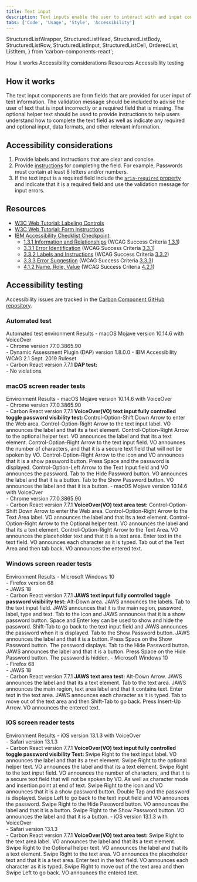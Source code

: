 ```yaml
---
title: Text input
description: Text inputs enable the user to interact with and input content and data. This component can be used for long and short form entries.
tabs: ['Code', 'Usage', 'Style', 'Accessibility']
---
```


  StructuredListWrapper,
  StructuredListHead,
  StructuredListBody,
  StructuredListRow,
  StructuredListInput,
  StructuredListCell,
  OrderedList,
  ListItem,
} from 'carbon-components-react';

<AnchorLinks>
  <AnchorLink>How it works</AnchorLink>
  <AnchorLink>Accessibility considerations</AnchorLink>
  <AnchorLink>Resources</AnchorLink>
  <AnchorLink>Accessibility testing</AnchorLink>
</AnchorLinks>

## How it works

The text input components are form fields that are provided for user input of text information. The validation message should be included to advise the user of text that is input incorrectly or a required field that is missing. The optional helper text should be used to provide instructions to help users understand how to complete the text field as well as indicate any required and optional input, data formats, and other relevant information.

## Accessibility considerations

1. Provide labels and instructions that are clear and concise.
2. Provide [instructions](https://www.w3.org/WAI/tutorials/forms/instructions/) for completing the field. For example, Passwords must contain at least 8 letters and/or numbers.
3. If the text input is a required field include the [`aria-required` property](https://www.w3.org/TR/WCAG20-TECHS/ARIA2.html) and indicate that it is a required field and use the validation message for input errors.

## Resources

- [W3C Web Tutorial: Labeling Controls](https://www.w3.org/WAI/tutorials/forms/labels/)
- [W3C Web Tutorial: Form Instructions](https://www.w3.org/WAI/tutorials/forms/instructions/)
- [IBM Accessibility Checklist Checkpoint](https://www.ibm.com/able/guidelines/ci162/accessibility_checklist.html):
  - [1.3.1 Information and Relationships](https://www.ibm.com/able/guidelines/ci162/info_and_relationships.html) (WCAG Success Criteria [1.3.1](http://www.w3.org/TR/2016/NOTE-UNDERSTANDING-WCAG20-20161007/content-structure-separation-programmatic.html))
  - [3.3.1 Error Identification](https://www.ibm.com/able/guidelines/ci162/error_id.html) (WCAG Success Criteria [3.3.1](https://www.w3.org/TR/UNDERSTANDING-WCAG20/minimize-error-identified.html))
  - [3.3.2 Labels and Instructions](https://www.ibm.com/able/guidelines/ci162/labels_or_instructions.html) (WCAG Success Criteria [3.3.2](http://www.w3.org/TR/UNDERSTANDING-WCAG20/minimize-error-cues.html))
  - [3.3.3 Error Suggestion](https://www.ibm.com/able/guidelines/ci162/error_suggestion.html) (WCAG Success Criteria [3.3.3](http://www.w3.org/TR/UNDERSTANDING-WCAG20/minimize-error-suggestions.html))
  - [4.1.2 Name, Role, Value](https://www.ibm.com/able/guidelines/ci162/name_role_value.html) (WCAG Success Criteria [4.2.1](https://www.w3.org/WAI/WCAG21/Understanding/name-role-value))

## Accessibility testing

Accessibility issues are tracked in the [Carbon Component GitHub repository](https://github.com/carbon-design-system/carbon/milestones).

### Automated test

<Row>
  <Column noGutterSm>
    <StructuredListWrapper>
      <StructuredListHead>
        <StructuredListRow head>
          <StructuredListCell head>
            Automated test environment
          </StructuredListCell>
          <StructuredListCell head>Results</StructuredListCell>
        </StructuredListRow>
      </StructuredListHead>
      <StructuredListBody>
        <StructuredListRow>
          <StructuredListCell>
            - macOS Mojave version 10.14.6 with VoiceOver
            <br />
            - Chrome version 77.0.3865.90
            <br />
            - Dynamic Assessment Plugin (DAP) version 1.8.0.0 - IBM
            Accessibility WCAG 2.1 Sept. 2019 Ruleset
            <br />- Carbon React version 7.7.1
          </StructuredListCell>
          <StructuredListCell>
            <strong>DAP test:</strong>
            <br />- No violations
          </StructuredListCell>
        </StructuredListRow>
      </StructuredListBody>
    </StructuredListWrapper>
  </Column>
</Row>

### macOS screen reader tests

<Row>
  <Column noGutterSm>
    <StructuredListWrapper>
      <StructuredListHead>
        <StructuredListRow head>
          <StructuredListCell head>Environment </StructuredListCell>
          <StructuredListCell head>Results</StructuredListCell>
        </StructuredListRow>
      </StructuredListHead>
      <StructuredListBody>
        <StructuredListRow>
          <StructuredListCell>
            - macOS Mojave version 10.14.6 with VoiceOver
            <br />
            - Chrome version 77.0.3865.90
            <br />- Carbon React version 7.7.1
          </StructuredListCell>
          <StructuredListCell>
            <strong>
              VoiceOver(VO) text input fully controlled toggle password
              visibility test:
            </strong>
            <OrderedList>
              <ListItem>
                Control-Option-Shift Down Arrow to enter the Web area.
              </ListItem>
              <ListItem>
                Control-Option-Right Arrow to the text input label. VO announces
                the label and that its a text element.
              </ListItem>
              <ListItem>
                Control-Option-Right Arrow to the optional helper text. VO
                announces the label and that its a text element.
              </ListItem>
              <ListItem>
                Control-Option-Right Arrow to the text input field. VO announces
                the number of characters, and that it is a secure text field
                that will not be spoken by VO.
              </ListItem>
              <ListItem>
                Control-Option-Right Arrow to the icon and VO announces that it
                is a show password button.
              </ListItem>
              <ListItem>Press Space and the password is displayed.</ListItem>
              <ListItem>
                Control-Option-Left Arrow to the Text Input field and VO
                announces the password.
              </ListItem>
              <ListItem>
                Tab to the Hide Password button. VO announces the label and that
                it is a button.
              </ListItem>
              <ListItem>
                Tab to the Show Password button. VO announces the label and that
                it is a button.
              </ListItem>
            </OrderedList>
          </StructuredListCell>
        </StructuredListRow>
        <StructuredListRow>
          <StructuredListCell>
            - macOS Mojave version 10.14.6 with VoiceOver
            <br />
            - Chrome version 77.0.3865.90
            <br />- Carbon React version 7.7.1
          </StructuredListCell>
          <StructuredListCell>
            <strong>VoiceOver(VO) text area test:</strong>
            <OrderedList>
              <ListItem>
                Control-Option-Shift Down Arrow to enter the Web area.
              </ListItem>
              <ListItem>
                Control-Option-Right Arrow to the Text Area label. VO announces
                the label and that its a text element.
              </ListItem>
              <ListItem>
                Control-Option-Right Arrow to the Optional helper text. VO
                announces the label and that its a text element.
              </ListItem>
              <ListItem>
                Control-Option-Right Arrow to the Text Area. VO announces the
                placeholder text and that it is a text area.
              </ListItem>
              <ListItem>
                Enter text in the text field. VO announces each character as it
                is typed.
              </ListItem>
              <ListItem>
                Tab out of the Text Area and then tab back. VO announces the
                entered text.
              </ListItem>
            </OrderedList>
          </StructuredListCell>
        </StructuredListRow>
      </StructuredListBody>
    </StructuredListWrapper>
  </Column>
</Row>

### Windows screen reader tests

<Row>
  <Column noGutterSm>
    <StructuredListWrapper>
      <StructuredListHead>
        <StructuredListRow head>
          <StructuredListCell head>Environment</StructuredListCell>
          <StructuredListCell head>Results</StructuredListCell>
        </StructuredListRow>
      </StructuredListHead>
      <StructuredListBody>
        <StructuredListRow>
          <StructuredListCell>
            - Microsoft Windows 10
            <br />
            - Firefox version 68
            <br />
            - JAWS 18
            <br />- Carbon React version 7.7.1
          </StructuredListCell>
          <StructuredListCell>
            <strong>
              JAWS text input fully controlled toggle password visibility test:
            </strong>
            <OrderedList>
              <ListItem>Alt-Down area. JAWS announces the labels.</ListItem>
              <ListItem>
                Tab to the text input field. JAWS announces that it is the main
                region, password, label, type and text.
              </ListItem>
              <ListItem>
                Tab to the icon and JAWS announces that it is a show password
                button.
              </ListItem>
              <ListItem>
                Space and Enter key can be used to show and hide the password.
              </ListItem>
              <ListItem>
                Shift-Tab to go back to the text input field and JAWS announces
                the password when it is displayed.
              </ListItem>
              <ListItem>
                Tab to the Show Password button. JAWS announces the label and
                that it is a button.
              </ListItem>
              <ListItem>
                Press Space on the Show Password button. The password displays.
              </ListItem>
              <ListItem>
                Tab to the Hide Password button. JAWS announces the label and
                that it is a button.
              </ListItem>
              <ListItem>
                Press Space on the Hide Password button. The password is hidden.
              </ListItem>
            </OrderedList>
          </StructuredListCell>
        </StructuredListRow>
        <StructuredListRow>
          <StructuredListCell>
            - Microsoft Windows 10
            <br />
            - Firefox 68
            <br />
            - JAWS 18
            <br />- Carbon React version 7.7.1
          </StructuredListCell>
          <StructuredListCell>
            <strong>JAWS text area test:</strong>
            <OrderedList>
              <ListItem>
                Alt-Down Arrow. JAWS announces the label and that its a text
                element.
              </ListItem>
              <ListItem>
                Tab to the text area. JAWS announces the main region, text area
                label and that it contains text.
              </ListItem>
              <ListItem>
                Enter text in the text area. JAWS announces each character as it
                is typed.
              </ListItem>
              <ListItem>
                Tab to move out of the text area and then Shift-Tab to go back.
                Press Insert-Up Arrow. VO announces the entered text.
              </ListItem>
            </OrderedList>
          </StructuredListCell>
        </StructuredListRow>
      </StructuredListBody>
    </StructuredListWrapper>
  </Column>
</Row>

### iOS screen reader tests

<Row>
  <Column noGutterSm>
    <StructuredListWrapper>
      <StructuredListRow head>
        <StructuredListCell head>Environment </StructuredListCell>
        <StructuredListCell head>Results</StructuredListCell>
      </StructuredListRow>
      <StructuredListBody>
        <StructuredListRow>
          <StructuredListCell>
            - iOS version 13.1.3 with VoiceOver
            <br />
            - Safari version 13.1.3
            <br />- Carbon React version 7.7.1
          </StructuredListCell>
          <StructuredListCell>
            <strong>
              VoiceOver(VO) text input fully controlled toggle password
              visibility Test:
            </strong>
            <OrderedList>
              <ListItem>
                Swipe Right to the text input label. VO announces the label and
                that its a text element.
              </ListItem>
              <ListItem>
                Swipe Right to the optional helper text. VO announces the label
                and that its a text element.
              </ListItem>
              <ListItem>
                Swipe Right to the text input field. VO announces the number of
                characters, and that it is a secure text field that will not be
                spoken by VO. As well as character mode and insertion point at
                end of text.
              </ListItem>
              <ListItem>
                Swipe Right to the icon and VO announces that it is a show
                password button.
              </ListItem>
              <ListItem>Double Tap and the password is displayed.</ListItem>
              <ListItem>
                Swipe Left to go back to the text input field and VO announces
                the password.
              </ListItem>
              <ListItem>
                Swipe Right to the Hide Password button. VO announces the label
                and that it is a button.
              </ListItem>
              <ListItem>
                Swipe Right to the Show Password button. VO announces the label
                and that it is a button.
              </ListItem>
            </OrderedList>
          </StructuredListCell>
        </StructuredListRow>
        <StructuredListRow>
          <StructuredListCell>
            - iOS version 13.1.3 with VoiceOver
            <br />
            - Safari version 13.1.3
            <br />- Carbon React version 7.7.1
          </StructuredListCell>
          <StructuredListCell>
            <strong>VoiceOver(VO) text area test:</strong>
            <OrderedList>
              <ListItem>
                Swipe Right to the text area label. VO announces the label and
                that its a text element.
              </ListItem>
              <ListItem>
                Swipe Right to the Optional helper text. VO announces the label
                and that its a text element.
              </ListItem>
              <ListItem>
                Swipe Right to the text area. VO announces the placeholder text
                and that it is a text area.
              </ListItem>
              <ListItem>
                Enter text in the text field. VO announces each character as it
                is typed.
              </ListItem>
              <ListItem>
                Swipe Right to move out of the text area and then Swipe Left to
                go back. VO announces the entered text.
              </ListItem>
            </OrderedList>
          </StructuredListCell>
        </StructuredListRow>
      </StructuredListBody>
    </StructuredListWrapper>
  </Column>
</Row>
